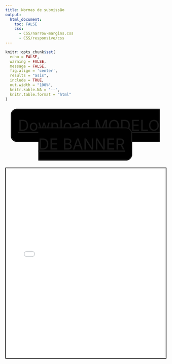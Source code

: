 ```yaml
---
title: Normas de submissão
output:
  html_document:
    toc: FALSE
    css:
      - CSS/narrow-margins.css
      - CSS/responsive/css
---
```


<!--install and/or load all R packages-->
```r
knitr::opts_chunk$set(
  echo = FALSE,
  warning = FALSE,
  message = FALSE,
  fig.align = 'center',
  results = "asis",
  include = TRUE,
  out.width = "100%",
  knitr.kable.NA = '--',
  knitr.table.format = "html"
)
```

<br>

<center>

<a style="font-size: 3rem; border: solid; border-radius: 20px; padding: 20px; background-color: black" href="2023/Banner_paradesportivo.pptx" download="Banner_paradesportivo.pptx">Download MODELO DE BANNER</a>

<br>

<iframe src="2023/Normas_Tema_Livre_2023.pdf" style="width:100%; height:600px; border:2px solid black;"></iframe>

</center>

<br>
